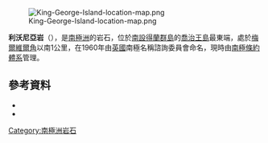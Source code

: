 [[Image:King-George-Island-location-map.png|thumb]]

{{coord|62|2|S|57|36|W|source:GNIS|display=title}}

'''利沃尼亞岩'''（{{lang-en|Livonia Rock}}），是[[南極洲|南極洲]]的岩石，位於[[南設得蘭群島|南設得蘭群島]]的[[喬治王島|喬治王島]]最東端，處於[[梅爾維爾角_(南設得蘭群島)|梅爾維爾角]]以南1公里，在1960年由[[英國|英國]]南極名稱諮詢委員會命名，現時由[[南極條約體系|南極條約體系]]管理。

==參考資料==
*{{cite gnis | type = antarid | id = 8928| name = Livonia Rock | accessdate = 2013-06-25}}
*{{usgs-gazetteer|id=8928}}

{{南设得兰群岛}}

{{Antarctica-geo-stub}}

[[Category:南極洲岩石|Category:南極洲岩石]]